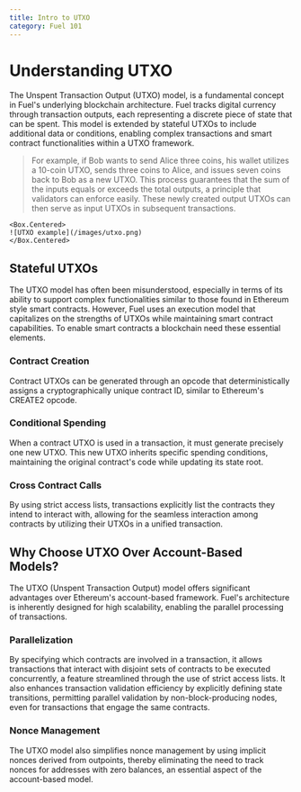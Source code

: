 ```yaml
---
title: Intro to UTXO
category: Fuel 101
---
```


# Understanding UTXO

The Unspent Transaction Output (UTXO) model, is a fundamental concept in Fuel's underlying blockchain architecture. Fuel tracks digital currency through transaction outputs, each representing a discrete piece of state that can be spent. This model is extended by stateful UTXOs to include additional data or conditions, enabling complex transactions and smart contract functionalities within a UTXO framework.

> For example, if Bob wants to send Alice three coins, his wallet utilizes a 10-coin UTXO, sends three coins to Alice, and issues seven coins back to Bob as a new UTXO. This process guarantees that the sum of the inputs equals or exceeds the total outputs, a principle that validators can enforce easily. These newly created output UTXOs can then serve as input UTXOs in subsequent transactions.

    <Box.Centered>
    ![UTXO example](/images/utxo.png)
    </Box.Centered>

## Stateful UTXOs

The UTXO model has often been misunderstood, especially in terms of its ability to support complex functionalities similar to those found in Ethereum style smart contracts. However, Fuel uses an execution model that capitalizes on the strengths of UTXOs while maintaining smart contract capabilities. To enable smart contracts a blockchain need these essential elements.

### Contract Creation

Contract UTXOs can be generated through an opcode that deterministically assigns a cryptographically unique contract ID, similar to Ethereum's CREATE2 opcode.

### Conditional Spending

When a contract UTXO is used in a transaction, it must generate precisely one new UTXO. This new UTXO inherits specific spending conditions, maintaining the original contract's code while updating its state root.

### Cross Contract Calls

By using strict access lists, transactions explicitly list the contracts they intend to interact with, allowing for the seamless interaction among contracts by utilizing their UTXOs in a unified transaction.

## Why Choose UTXO Over Account-Based Models?

The UTXO (Unspent Transaction Output) model offers significant advantages over Ethereum's account-based framework. Fuel's architecture is inherently designed for high scalability, enabling the parallel processing of transactions.

### Parallelization

By specifying which contracts are involved in a transaction, it allows transactions that interact with disjoint sets of contracts to be executed concurrently, a feature streamlined through the use of strict access lists. It also enhances transaction validation efficiency by explicitly defining state transitions, permitting parallel validation by non-block-producing nodes, even for transactions that engage the same contracts.

### Nonce Management

The UTXO model also simplifies nonce management by using implicit nonces derived from outpoints, thereby eliminating the need to track nonces for addresses with zero balances, an essential aspect of the account-based model.
